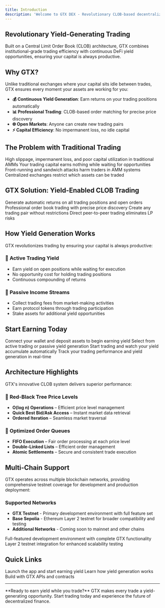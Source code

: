 ```yaml
---
title: Introduction
description: 'Welcome to GTX DEX - Revolutionary CLOB-based decentralized exchange with continuous yield generation on all trading activities'
---
```




## Revolutionary Yield-Generating Trading

Built on a Central Limit Order Book (CLOB) architecture, GTX combines institutional-grade trading efficiency with continuous DeFi yield opportunities, ensuring your capital is always productive.

## Why GTX?

Unlike traditional exchanges where your capital sits idle between trades, GTX ensures every moment your assets are working for you:

- **💰 Continuous Yield Generation**: Earn returns on your trading positions automatically
- **📊 Professional Trading**: CLOB-based order matching for precise price discovery  
- **🌐 Open Markets**: Anyone can create new trading pairs
- **⚡ Capital Efficiency**: No impermanent loss, no idle capital

## The Problem with Traditional Trading

<CardGroup cols={2}>
  <Card
    title="AMM Inefficiencies"
    icon="triangle-exclamation"
  >
    High slippage, impermanent loss, and poor capital utilization in traditional AMMs
  </Card>
  <Card
    title="Idle Capital"
    icon="pause"
  >
    Your trading capital earns nothing while waiting for opportunities
  </Card>
  <Card
    title="Price Manipulation"
    icon="warning"
  >
    Front-running and sandwich attacks harm traders in AMM systems
  </Card>
  <Card
    title="Limited Markets"
    icon="lock"
  >
    Centralized exchanges restrict which assets can be traded
  </Card>
</CardGroup>

## GTX Solution: Yield-Enabled CLOB Trading

<CardGroup cols={2}>
  <Card
    title="Continuous Returns"
    icon="coins"
    href="/rewards/overview"
  >
    Generate automatic returns on all trading positions and open orders
  </Card>
  <Card
    title="CLOB Efficiency"
    icon="chart-line"
    href="/trading/overview"
  >
    Professional order book trading with precise price discovery
  </Card>
  <Card
    title="Open Markets"
    icon="globe"
    href="/trading/overview"
  >
    Create any trading pair without restrictions
  </Card>
  <Card
    title="No Impermanent Loss"
    icon="shield-check"
    href="/trading/order-types"
  >
    Direct peer-to-peer trading eliminates LP risks
  </Card>
</CardGroup>

## How Yield Generation Works

GTX revolutionizes trading by ensuring your capital is always productive:

### 🔄 **Active Trading Yield**
- Earn yield on open positions while waiting for execution
- No opportunity cost for holding trading positions
- Continuous compounding of returns

### 💎 **Passive Income Streams**
- Collect trading fees from market-making activities
- Earn protocol tokens through trading participation
- Stake assets for additional yield opportunities

## Start Earning Today

<Steps>
  <Step title="Connect Your Wallet">
    Connect your wallet and deposit assets to begin earning yield
  </Step>
  <Step title="Choose Your Strategy">
    Select from active trading or passive yield generation
  </Step>
  <Step title="Place Your First Trade">
    Start trading and watch your yield accumulate automatically
  </Step>
  <Step title="Monitor Your Returns">
    Track your trading performance and yield generation in real-time
  </Step>
</Steps>

## Architecture Highlights

GTX's innovative CLOB system delivers superior performance:

### 🌳 **Red-Black Tree Price Levels**
- **O(log n) Operations** – Efficient price level management
- **Quick Best Bid/Ask Access** – Instant market data retrieval
- **Ordered Iteration** – Seamless market traversal

### 📜 **Optimized Order Queues**
- **FIFO Execution** – Fair order processing at each price level
- **Double-Linked Lists** – Efficient order management
- **Atomic Settlements** – Secure and consistent trade execution

## Multi-Chain Support

GTX operates across multiple blockchain networks, providing comprehensive testnet coverage for development and production deployment:

### Supported Networks

- **GTX Testnet** - Primary development environment with full feature set
- **Base Sepolia** - Ethereum Layer 2 testnet for broader compatibility and testing
- **Additional Networks** - Coming soon to mainnet and other chains

<CardGroup cols={2}>
  <Card
    title="GTX Testnet"
    icon="flask"
  >
    Full-featured development environment with complete GTX functionality
  </Card>
  <Card
    title="Base Sepolia"
    icon="layer-group"
  >
    Layer 2 testnet integration for enhanced scalability testing
  </Card>
</CardGroup>

## Quick Links

<CardGroup cols={3}>
  <Card
    title="Start Trading & Earning"
    icon="coins"
    href="https://gtxdex.xyz/trading"
  >
    Launch the app and start earning yield
  </Card>
  <Card
    title="Understand Yield"
    icon="chart-line"
    href="/rewards/overview"
  >
    Learn how yield generation works
  </Card>
  <Card
    title="Developer Docs"
    icon="code"
    href="/developers/smart-contracts"
  >
    Build with GTX APIs and contracts
  </Card>
</CardGroup>

---

<Note>
**Ready to earn yield while you trade?** GTX makes every trade a yield-generating opportunity. Start trading today and experience the future of decentralized finance.
</Note>